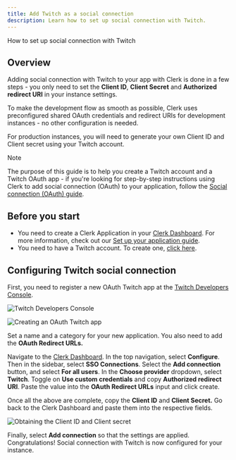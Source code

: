 ```yaml
---
title: Add Twitch as a social connection
description: Learn how to set up social connection with Twitch.
---
```


How to set up social connection with Twitch

## Overview

Adding social connection with Twitch to your app with Clerk is done in a few steps - you only need to set the **Client ID**, **Client Secret** and **Authorized redirect URI** in your instance settings.

To make the development flow as smooth as possible, Clerk uses preconfigured shared OAuth credentials and redirect URIs for development instances - no other configuration is needed.

For production instances, you will need to generate your own Client ID and Client secret using your Twitch account.

> [!NOTE]
> The purpose of this guide is to help you create a Twitch account and a Twitch OAuth app - if you're looking for step-by-step instructions using Clerk to add social connection (OAuth) to your application, follow the [Social connection (OAuth) guide](/docs/authentication/social-connections/oauth).

## Before you start

- You need to create a Clerk Application in your [Clerk Dashboard](https://dashboard.clerk.com/). For more information, check out our [Set up your application guide](/docs/quickstarts/setup-clerk).
- You need to have a Twitch account. To create one, [click here](https://www.twitch.tv/).

## Configuring Twitch social connection

First, you need to register a new OAuth Twitch app at the [Twitch Developers Console](https://dev.twitch.tv/console).

![Twitch Developers Console](/docs/images/authentication-providers/twitch/60b259e594ef1713f40f59cd433880811915915b-1912x511.png)

![Creating an OAuth Twitch app](/docs/images/authentication-providers/twitch/b23861d81906f6e2feedd314c520dc3b0d744d70-1891x757.png)

Set a name and a category for your new application. You also need to add the **OAuth Redirect URLs.**

Navigate to the [Clerk Dashboard](https://dashboard.clerk.com/last-active?path=user-authentication/sso-connections). In the top navigation, select **Configure**. Then in the sidebar, select **SSO Connections**. Select the **Add connection** button, and select **For all users**. In the **Choose provider** dropdown, select **Twitch**. Toggle on **Use custom credentials** and copy **Authorized redirect URI**. Paste the value into the **OAuth Redirect URLs** input and click create.

Once all the above are complete, copy the **Client ID** and **Client Secret.** Go back to the Clerk Dashboard and paste them into the respective fields.

![Obtaining the Client ID and Client secret](/docs/images/authentication-providers/twitch/b13fd18936b6cfd4012784fbb044cd7a27afb5c1-1270x729.png)

Finally, select **Add connection** so that the settings are applied. Congratulations! Social connection with Twitch is now configured for your instance.
